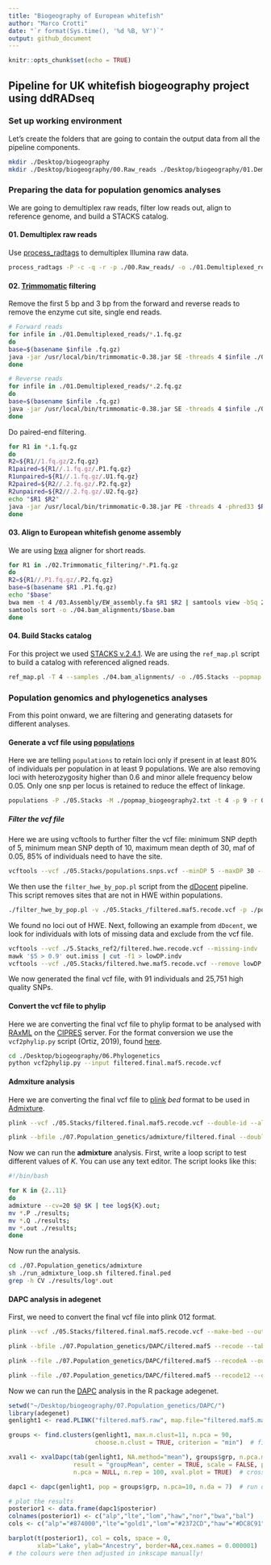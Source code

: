 ```yaml
---
title: "Biogeography of European whitefish"
author: "Marco Crotti"
date: "`r format(Sys.time(), '%d %B, %Y')`"
output: github_document
---
```


```r
knitr::opts_chunk$set(echo = TRUE)
```

## Pipeline for UK whitefish biogeography project using ddRADseq

### Set up working environment
Let's create the folders that are going to contain the output data from all the pipeline components.

```bash
mkdir ./Desktop/biogeography
mkdir ./Desktop/biogeography/00.Raw_reads ./Desktop/biogeography/01.Demultiplexed_reads ./Desktop/biogeography/02.Trimmomatic_filtering ./Desktop/biogeography/03.Assembly ./Desktop/biogeography/04.bam_alignments ./Desktop/biogeography/05.Stacks ./Desktop/biogeography/06.Phylogenetics ./Desktop/biogeography/07.Population_genetics
```

### Preparing the data for population genomics analyses
We are going to demultiplex raw reads, filter low reads out, align to reference genome, and build a STACKS catalog.

#### 01. Demultiplex raw reads
Use [process_radtags](http://catchenlab.life.illinois.edu/stacks/comp/process_radtags.php) to demultiplex Illumina raw data.

```bash
process_radtags -P -c -q -r -p ./00.Raw_reads/ -o ./01.Demultiplexed_reads -b ./biogeography_barcodes.txt --inline_inline -i gzfastq -y gzfastq --renz_1 pstI --renz_2 mspI -t 65

```

#### 02. [Trimmomatic](http://www.usadellab.org/cms/?page=trimmomatic) filtering

Remove the first 5 bp and 3 bp from the forward and reverse reads to remove the enzyme cut site, single end reads.

```bash
# Forward reads
for infile in ./01.Demultiplexed_reads/*.1.fq.gz
do
base=$(basename $infile .fq.gz)
java -jar /usr/local/bin/trimmomatic-0.38.jar SE -threads 4 $infile ./02.Trimmomatic_filtering/$base.fq.gz HEADCROP:5
done

# Reverse reads
for infile in ./01.Demultiplexed_reads/*.2.fq.gz
do
base=$(basename $infile .fq.gz)
java -jar /usr/local/bin/trimmomatic-0.38.jar SE -threads 4 $infile ./02.Trimmomatic_filtering/$base.fq.gz HEADCROP:3
done
```


Do paired-end filtering.

```bash
for R1 in *.1.fq.gz
do
R2=${R1//1.fq.gz/2.fq.gz}
R1paired=${R1//.1.fq.gz/.P1.fq.gz}
R1unpaired=${R1//.1.fq.gz/.U1.fq.gz}	
R2paired=${R2//.2.fq.gz/.P2.fq.gz}
R2unpaired=${R2//.2.fq.gz/.U2.fq.gz}
echo "$R1 $R2"
java -jar /usr/local/bin/trimmomatic-0.38.jar PE -threads 4 -phred33 $R1 $R2 ./02.Trimmomatic_filtering/$R1paired $R1unpaired ./02.Trimmomatic_filtering/$R2paired $R2unpaired LEADING:20 TRAILING:20 MINLEN:60
done
```

#### 03. Align to European whitefish genome assembly
We are using [bwa](http://bio-bwa.sourceforge.net/) aligner for short reads.

```bash
for R1 in ./02.Trimmomatic_filtering/*.P1.fq.gz
do
R2=${R1//.P1.fq.gz/.P2.fq.gz}
base=$(basename $R1 .P1.fq.gz)
echo "$base"
bwa mem -t 4 /03.Assembly/EW_assembly.fa $R1 $R2 | samtools view -bSq 20 | \
samtools sort -o ./04.bam_alignments/$base.bam
done
```


#### 04. Build Stacks catalog

For this project we used [STACKS v.2.4.1](http://catchenlab.life.illinois.edu/stacks/). We are using the `ref_map.pl` script to build a catalog with referenced aligned reads.

```bash
ref_map.pl -T 4 --samples ./04.bam_alignments/ -o ./05.Stacks --popmap ./popmap_biogeography.txt
```


### Population genomics and phylogenetics analyses 

From this point onward, we are filtering and generating datasets for different analyses.

#### Generate a vcf file using [populations](http://catchenlab.life.illinois.edu/stacks/comp/populations.php)

Here we are telling `populations` to retain loci only if present in at least 80% of individuals per population in at least 9 populations. We are also removing loci with heterozygosity higher than 0.6 and minor allele frequency below 0.05. Only one snp per locus is retained to reduce the effect of linkage.

```bash
populations -P ./05.Stacks -M ./popmap_biogeography2.txt -t 4 -p 9 -r 0.8 --max_obs_het 0.6 --min_maf 0.05 --write_single_snp --vcf
```

##### Filter the vcf file

Here we are using vcftools to further filter the vcf file: minimum SNP depth of 5, minimum mean SNP depth of 10, maximum mean depth of 30, maf of 0.05, 85% of individuals need to have the site.

```bash
vcftools --vcf ./05.Stacks/populations.snps.vcf --minDP 5 --maxDP 30 --min-meanDP 10 --max-meanDP 30 --maf 0.05 --max-missing 0.85 --recode --recode-INFO-all --out ./5.Stacks/filtered.maf5
```

We then use the `filter_hwe_by_pop.pl` script from the [dDocent](http://www.ddocent.com/) pipeline. This script removes sites that are not in HWE within populations.

```bash
./filter_hwe_by_pop.pl -v ./05.Stacks_/filtered.maf5.recode.vcf -p ./popmap_biogeography2.txt -o ./05.Stacks/filtered.hwe.maf5
```

We found no loci out of HWE. Next, following an example from `dDocent`, we look for individuals with lots of missing data and exclude from the vcf file.

```bash
vcftools --vcf ./5.Stacks_ref2/filtered.hwe.recode.vcf --missing-indv
mawk '$5 > 0.9' out.imiss | cut -f1 > lowDP.indv
vcftools --vcf ./05.Stacks/filtered.hwe.maf5.recode.vcf --remove lowDP.indv --recode --recode-INFO-all --out ./05.Stacks/filtered.final.maf5
```

We now generated the final vcf file, with 91 individuals and 25,751 high quality SNPs.


#### Convert the vcf file to phylip 

Here we are converting the final vcf file to phylip format to be analysed with [RAxML](https://cme.h-its.org/exelixis/web/software/raxml/) on the [CIPRES](https://www.phylo.org/) server. For the format conversion we use the `vcf2phylip.py` script (Ortiz, 2019), found [here](https://github.com/edgardomortiz/vcf2phylip).

```bash
cd ./Desktop/biogeography/06.Phylogenetics
python vcf2phylip.py --input filtered.final.maf5.recode.vcf 
```


#### Admxiture analysis

Here we are converting the final vcf file to [plink](zzz.bwh.harvard.edu/plink/) *bed* format to be used in [Admixture](http://software.genetics.ucla.edu/admixture/).

```bash
plink --vcf ./05.Stacks/filtered.final.maf5.recode.vcf --double-id --allow-extra-chr --make-bed --out ./07.Population_genetics/admixture/filtered.final

plink --bfile ./07.Population_genetics/admixture/filtered.final --double-id --allow-extra-chr --recode12 --tab --out ./07.Population_genetics/admixture/filtered.final
```

Now we can run the **admixture** analysis. First, write a loop script to test different values of *K*. You can use any text editor. The script looks like this:

```bash
#!/bin/bash

for K in {2..11}
do
admixture --cv=20 $@ $K | tee log${K}.out;
mv *.P ./results;
mv *.Q ./results;
mv *.out ./results;
done

```

Now run the analysis.

```bash
cd ./07.Population_genetics/admixture
sh ./run_admixture_loop.sh filtered.final.ped
grep -h CV ./results/log*.out
```


#### DAPC analysis in adegenet

First, we need to convert the final vcf file into plink 012 format.

```bash
plink --vcf ./05.Stacks/filtered.final.maf5.recode.vcf --make-bed --out ./07.Population_genetics/DAPC/filtered.maf5 --allow-extra-chr 

plink --bfile ./07.Population_genetics/DAPC/iltered.maf5 --recode --tab --out ./07.Population_genetics/DAPC/filtered.maf5 --allow-extra-chr 

plink --file ./07.Population_genetics/DAPC/filtered.maf5 --recodeA --out ./07.Population_genetics/DAPC/filtered.maf5 --allow-extra-chr 

plink --file ./07.Population_genetics/DAPC/filtered.maf5 --recode12 --out ./07.Population_genetics/DAPC/filtered.maf5.12 --double-id --allow-extra-chr
```

Now we can run the [DAPC](http://adegenet.r-forge.r-project.org/files/tutorial-dapc.pdf) analysis in the R package adegenet.

```r
setwd("~/Desktop/biogeography/07.Population_genetics/DAPC/")
library(adegenet)
genlight1 <- read.PLINK("filtered.maf5.raw", map.file="filtered.maf5.map")

groups <- find.clusters(genlight1, max.n.clust=11, n.pca = 90,
                        choose.n.clust = TRUE, criterion = "min")  # find most likely number of clusters

xval1 <- xvalDapc(tab(genlight1, NA.method="mean"), groups$grp, n.pca.max = 90,
                  result = "groupMean", center = TRUE, scale = FALSE, parallel = "multicore",
                  n.pca = NULL, n.rep = 100, xval.plot = TRUE)  # crossalidation to decide how many pcs to retain

dapc1 <- dapc(genlight1, pop = groups$grp, n.pca=10, n.da = 7)  # run dapc

# plot the results
posterior1 <- data.frame(dapc1$posterior)
colnames(posterior1) <- c("alp","lte","lom","haw","nor","bwa","bal")
cols <- c("alp"="#874000","lte"="gold1","lom"="#2372CD","haw"="#DC8C91","nor"="#b08ea2","bwa"="#e3655b","bal"="#6b9080")

barplot(t(posterior1), col = cols, space = 0,
        xlab="Lake", ylab="Ancestry", border=NA,cex.names = 0.000001)
# the colours were then adjusted in inkscape manually!
```
